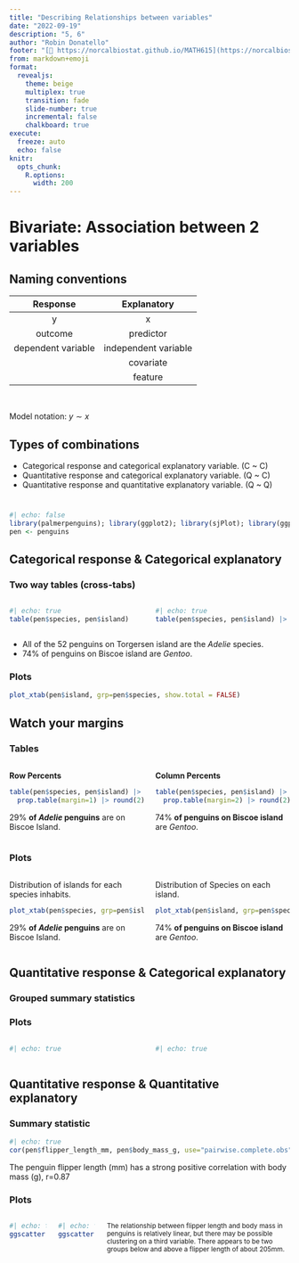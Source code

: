 ```yaml
---
title: "Describing Relationships between variables"
date: "2022-09-19"
description: "5, 6"
author: "Robin Donatello"
footer: "[🔗 https://norcalbiostat.github.io/MATH615](https://norcalbiostat.github.io/MATH615/) / Describing  Relationships"
from: markdown+emoji
format: 
  revealjs:
    theme: beige
    multiplex: true
    transition: fade
    slide-number: true
    incremental: false 
    chalkboard: true
execute:
  freeze: auto
  echo: false
knitr:
  opts_chunk: 
    R.options:
      width: 200
---
```


# Bivariate: Association between 2 variables

## Naming conventions

|      Response      |     Explanatory      |
|:------------------:|:--------------------:|
|         y          |          x           |
|      outcome       |      predictor       |
| dependent variable | independent variable |
|                    |      covariate       |
|                    |       feature        |

\

Model notation: $y \sim x$

## Types of combinations

-   Categorical response and categorical explanatory variable. (C \~ C)
-   Quantitative response and categorical explanatory variable. (Q \~ C)
-   Quantitative response and quantitative explanatory variable. (Q \~ Q)

#  {background-image="images/penguins.png" background-size="60%"}

```r
#| echo: false
library(palmerpenguins); library(ggplot2); library(sjPlot); library(ggpubr)
pen <- penguins
```

## Categorical response & Categorical explanatory

::: panel-tabset
### Two way tables (cross-tabs)

::: columns
::: {.column width="50%"}
```r
#| echo: true
table(pen$species, pen$island)
```
:::

::: {.column width="50%"}
```r
#| echo: true
table(pen$species, pen$island) |> prop.table(margin=2) |> round(2)
```
:::
:::

-   All of the 52 penguins on Torgersen island are the *Adelie* species.
-   74% of penguins on Biscoe island are *Gentoo*.

### Plots

```r
plot_xtab(pen$island, grp=pen$species, show.total = FALSE)
```
:::

## Watch your margins {.smaller}

::: panel-tabset
### Tables

::: columns
::: {.column width="50%"}
**Row Percents**

```r
table(pen$species, pen$island) |> 
  prop.table(margin=1) |> round(2)
```

29% **of *Adelie* penguins** are on Biscoe Island.
:::

::: {.column width="50%"}
**Column Percents**

```r
table(pen$species, pen$island) |> 
  prop.table(margin=2) |> round(2)
```

74% **of penguins on Biscoe island** are *Gentoo*.
:::
:::

### Plots

::: columns
::: {.column width="50%"}
Distribution of islands for each species inhabits.

```r
plot_xtab(pen$species, grp=pen$island, margin = "row", show.total = FALSE)
```

29% **of *Adelie* penguins** are on Biscoe Island.
:::

::: {.column width="50%"}
Distribution of Species on each island.

```r
plot_xtab(pen$island, grp=pen$species, margin = "row", show.total = FALSE)
```

74% **of penguins on Biscoe island** are *Gentoo*.
:::
:::
:::

## Quantitative response & Categorical explanatory


::: panel-tabset
### Grouped summary statistics

### Plots

::: columns
::: {.column width="50%"}
```r
#| echo: true

```
:::

::: {.column width="50%"}
```r
#| echo: true

```
:::

:::
:::


## Quantitative response & Quantitative explanatory

::: panel-tabset
### Summary statistic

```r
#| echo: true
cor(pen$flipper_length_mm, pen$body_mass_g, use="pairwise.complete.obs")
```

The penguin flipper length (mm) has a strong positive correlation with body mass (g), r=0.87

### Plots

::: columns
::: {.column width="50%"}
```r
#| echo: true
ggscatter(pen, x="flipper_length_mm", y = "body_mass_g")
```
:::

::: {.column width="50%"}
```r
#| echo: true
ggscatter(pen, x="flipper_length_mm", y = "body_mass_g", add = "loess", conf.int = TRUE)
```
:::

<small> The relationship between flipper length and body mass in penguins is relatively linear, but there may be possible clustering on a third variable. There appears to be two groups below and above a flipper length of about 205mm. </small>
:::
:::
